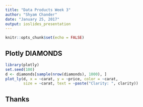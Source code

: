 ```yaml
---
title: "Data Products Week 3"
author: "Shyam Chander"
date: "January 25, 2017"
output: ioslides_presentation
---
```


```r
knitr::opts_chunk$set(echo = FALSE)
```

## Plotly DIAMONDS
```r
library(plotly)
set.seed(100)
d <- diamonds[sample(nrow(diamonds), 1000), ]
plot_ly(d, x = ~carat, y = ~price, color = ~carat,
        size = ~carat, text = ~paste("Clarity: ", clarity))
```

## Thanks
